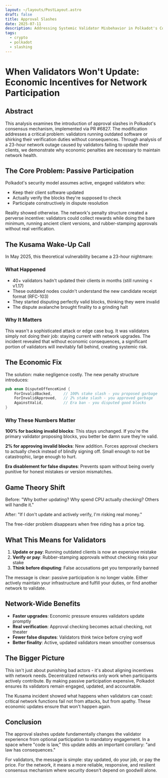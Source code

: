 ```yaml
---
layout: ~/layouts/PostLayout.astro
draft: false
title: Approval Slashes
date: 2025-07-11
description: Addressing Systemic Validator Misbehavior in Polkadot's Consensus Protocol
tags:
  - crypto
  - polkadot
  - slashing
---
```


# When Validators Won't Update: Economic Incentives for Network Participation

## Abstract

This analysis examines the introduction of approval slashes in Polkadot's consensus mechanism,
implemented via PR #6827. The modification addresses a critical problem: validators running outdated
software or shirking their verification duties without consequences. Through analysis of a 23-hour
network outage caused by validators failing to update their clients, we demonstrate why economic
penalties are necessary to maintain network health.

## The Core Problem: Passive Participation

Polkadot's security model assumes active, engaged validators who:
- Keep their client software updated
- Actually verify the blocks they're supposed to check
- Participate constructively in dispute resolution

Reality showed otherwise. The network's penalty structure created a perverse incentive: validators
could collect rewards while doing the bare minimum, running ancient client versions, and
rubber-stamping approvals without real verification.

## The Kusama Wake-Up Call

In May 2025, this theoretical vulnerability became a 23-hour nightmare:

### What Happened
- 40+ validators hadn't updated their clients in months (still running < v1.17)
- These outdated nodes couldn't understand the new candidate receipt format (RFC-103)
- They started disputing perfectly valid blocks, thinking they were invalid
- The dispute avalanche brought finality to a grinding halt

### Why It Matters
This wasn't a sophisticated attack or edge case bug. It was validators simply not doing their job:
staying current with network upgrades. The incident revealed that without economic consequences,
a significant portion of validators will inevitably fall behind, creating systemic risk.

## The Economic Fix

The solution: make negligence costly. The new penalty structure introduces:

```rust
pub enum DisputeOffenceKind {
    ForInvalidBacked,     // 100% stake slash - you proposed garbage
    ForInvalidApproved,   // 2% stake slash - you approved garbage
    AgainstValid,         // Era ban - you disputed good blocks
}
```

### Why These Numbers Matter

**100% for backing invalid blocks**: This stays unchanged. If you're the primary validator proposing
blocks, you better be damn sure they're valid.

**2% for approving invalid blocks**: New addition. Forces approval checkers to actually check
instead of blindly signing off. Small enough to not be catastrophic, large enough to hurt.

**Era disablement for false disputes**: Prevents spam without being overly punitive for honest
mistakes or version mismatches.

## Game Theory Shift

Before: "Why bother updating? Why spend CPU actually checking? Others will handle it."

After: "If I don't update and actively verify, I'm risking real money."

The free-rider problem disappears when free riding has a price tag.

## What This Means for Validators

1. **Update or pay**: Running outdated clients is now an expensive mistake
2. **Verify or pay**: Rubber-stamping approvals without checking risks your stake  
3. **Think before disputing**: False accusations get you temporarily banned

The message is clear: passive participation is no longer viable. Either actively maintain your
infrastructure and fulfill your duties, or find another network to validate.

## Network-Wide Benefits

- **Faster upgrades**: Economic pressure ensures validators update promptly
- **Real verification**: Approval checking becomes actual checking, not theater
- **Fewer false disputes**: Validators think twice before crying wolf
- **Better finality**: Active, updated validators mean smoother consensus

## The Bigger Picture

This isn't just about punishing bad actors - it's about aligning incentives with network needs.
Decentralized networks only work when participants actively contribute. By making passive
participation expensive, Polkadot ensures its validators remain engaged, updated, and accountable.

The Kusama incident showed what happens when validators can coast: critical network functions fail
not from attacks, but from apathy. These economic updates ensure that won't happen again.

## Conclusion

The approval slashes update fundamentally changes the validator experience from optional
participation to mandatory engagement. In a space where "code is law," this update adds an
important corollary: "and law has consequences."

For validators, the message is simple: stay updated, do your job, or pay the price. For the
network, it means a more reliable, responsive, and resilient consensus mechanism where security
doesn't depend on goodwill alone.
